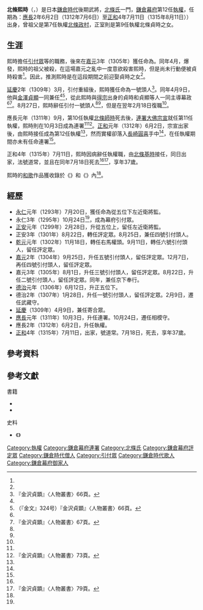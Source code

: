 {{日本武士
|名稱= 北條 熙時
|圖片名稱= HIROTOKI.PNG
|圖片大小= 
|圖片說明= 絵本鎌倉北条九代記
|時代= [[鎌倉時代|鎌倉時代]]後期
|出生日期= [[弘安|弘安]]2年（1279年）<ref name="鎌倉・室町p552">安田元久 編『鎌倉・室町人名事典コンパクト版』新人物往来社、1990年、p.552</ref>
|出生地點= 
|逝世日期= [[正和_(日本)|正和]]4年7月18日（1315年8月18日）<ref name="鎌倉・室町p552"/>
|逝世地點= 
|假名= {{lang|ja|ほうじょう ひろとき}}
|羅馬字=Hōjō Hirotoki
|改名= 貞泰<ref name="鎌倉・室町p552"/>道常
|别名= 
|諡号= 
|神号= 
|戒名= 
|洗禮名= 
|墓所=   
|朝廷官位=   [[從五位|從五位]]下[[近衛府|左近衛將監]]<br>[[從五位|從五位]]上[[馬寮|右馬權頭]]<br>[[正五位|正五位]]下[[武藏國|武藏]]守、[[相模國|相模]]守
|幕府職位=    [[鎌倉幕府|鎌倉幕府]]京下奉行<br>[[評定眾|評定眾]]<br>[[周防國|周防]]、[[長門國|長門]][[守護|守護]]<br>[[引付眾|引付頭人]]<br>{{Link-ja|長門探題|長門探題}}<br>{{Link-ja|寄合眾|寄合衆}}<br>[[連署|連署]]<br>第12任[[執權|執權]]
|主君=  [[久明親王|久明親王]]→[[守邦親王|守邦親王]]
|藩= 
|氏族= [[北條氏|北條氏]]（{{Link-ja|北條氏 (政村流)|北条氏 (政村流)|政村流}}）
|父母= 父：北條為時（{{Link-ja|北條時村 (政村流)|北条時村 (政村流)|北條時村}}之子）
|養父= 
|養母=
|兄弟= 北條時仲<br>北條時助
|姐妹= 
|正室= [[北條貞時|北條貞時]]之女
|側室= 
|嗣子= {{Link-ja|北條茂時|北条茂時}}<br>北條貞熙<br>北條胤時<br>北條時敏<br>北條熙助
|嗣女= 
|養子= 
|養女= 
}}
'''北條熙時'''（{{jpn|j=北条煕時|hg=ほうじょう ひろとき|rm=Hōjō Hirotoki}}，{{bd|1279年||1315年|8月18日|catIdx=Hōjō Hirotoki}}）是日本[[鎌倉時代|鎌倉時代]]後期武將，[[北條氏|北條氏]]一門，[[鎌倉幕府|鎌倉幕府]]第12任[[執權|執權]]，任期為：[[應長|應長]]2年6月2日（1312年7月6日）至[[正和_(日本)|正和]]4年7月11日（1315年8月11日）{{Link-ja|北條氏 (政村流)|北条氏 (政村流)|政村流}}）出身，曾祖父是第7任執權[[北條政村|北條政村]]，正室則是第9任執權北條貞時之女。

== 生涯 ==
熙時擔任[[引付眾|引付眾]]等的職務，後來在[[嘉元|嘉元]]3年（1305年）獲任命為{{Link-ja|長門探題|長門探題}}。同年4月，{{Link-ja|嘉元之亂|嘉元の乱}}爆發，熙時的祖父{{Link-ja|北條時村 (政村流)|北条時村 (政村流)|北條時村}}被殺，在這場嘉元之亂中{{Link-ja|北條宗方|北条宗方}}一度意欲殺害熙時，但是尚未行動便被貞時殺害<ref name="鎌倉・室町p552"/>。因此，推測熙時是在這段期間之前迎娶貞時之女<ref name="鎌倉・室町p552"/>。

[[延慶_(花園天皇)|延慶]]2年（1309年）3月，引付重組後，熙時獲任命為一號頭人<ref>『金沢貞顕』〈人物叢書〉66頁。</ref>。同年4月9日，他與[[北條貞顯|金澤貞顯]]一同兼任{{Link-ja|寄合眾|寄合衆}}<ref name="鎌倉・室町p552"/><ref>（『金文』324号）『金沢貞顕』〈人物叢書〉66頁。</ref>，從此熙時與[[得宗|得宗]]出身的貞時和貞顯等人一同主導幕政<ref name="鎌倉・室町p552"/><ref name="『金沢貞顕』〈人物叢書〉67頁。">『金沢貞顕』〈人物叢書〉67頁。</ref>。8月27日，熙時辭任引付一號頭人<ref name="鎌倉・室町p552"/><ref name="『金沢貞顕』〈人物叢書〉67頁。"/>，但是在翌年2月18日復職<ref name="鎌倉・室町p552"/>。

應長元年（1311年）9月，第10任執權[[北條師時|北條師時]]死去後，[[連署|連署]][[北條宗宣|大佛宗宣]]就任第11任執權，熙時則在10月3日成為連署<ref name="鎌倉・室町p552"/><ref>『金沢貞顕』〈人物叢書〉73頁。</ref>。[[正和_(日本)|正和]]元年（1312年）6月2日，宗宣出家後，由熙時接任成為第12任執權<ref name="鎌倉・室町p552"/>，然而實權卻落入{{Link-ja|內管領|内管領}}[[長崎圓喜|長崎圓喜]]手中<ref name="鎌倉・室町p552"/>，在任執權期間亦未有任命連署<ref name="鎌倉・室町p552"/>。

正和4年（1315年）7月11日，熙時因病辭任執權職，由[[北條基時|北條基時]]接任，同日出家，法號道常，並且在同年7月18日死去<ref name="鎌倉・室町p552"/><ref>『金沢貞顕』〈人物叢書〉79頁。</ref>，享年37歲。

熙時的[[和歌|和歌]]作品獲收錄於《{{Link-ja|玉葉和歌集|玉葉和歌集}}》和《{{Link-ja|新後撰和歌集|新後撰和歌集}}》內<ref name="鎌倉・室町p552"/>。

== 經歷 ==
* [[永仁|永仁]]元年（1293年）7月20日，獲任命為從五位下左近衛將監。
* 永仁3年（1295年）10月24日<ref name="鎌倉・室町p552"/>，成為幕府引付眾。
* [[正安|正安]]元年（1299年）2月28日，升從五位上，留任左近衛將監。
* 正安3年（1301年）8月22日，轉任評定眾。8月25日，兼任四號引付頭人。
* [[乾元_(後二條天皇)|乾元]]元年（1302年）11月18日，轉任右馬權頭。9月11日，轉任六號引付頭人，留任評定眾。
* [[嘉元|嘉元]]2年（1304年）9月25日，升任五號引付頭人，留任評定眾。12月7日，再任四號引付頭人，留任評定眾。
* 嘉元3年（1305年）8月1日，升任三號引付頭人，留任評定眾。8月22日，升任二號引付頭人，留任評定眾。同年，兼任京下奉行。
* [[德治|德治]]元年（1306年）6月12日，升正五位下。
* 德治2年（1307年）1月28日，升任一號引付頭人，留任評定眾。2月9日，遷任武藏守。
* [[延慶_(花園天皇)|延慶]]（1309年）4月9日，兼任寄合眾。
* [[應長|應長]]元年（1311年）10月3日，升任連署。10月24日，遷任相模守。
* 應長2年（1312年）6月2日，升任執權。
* [[正和_(日本)|正和]]4年（1315年）7月11日，出家，號道常。7月18日，死去，享年37歲。

== 參考資料 ==
{{Reflist}}

== 參考文獻 ==
;書籍
* {{cite book |author={{Link-ja|永井晉|永井晋}} |script-title=ja:金沢貞顕 |publisher=[[吉川弘文館|吉川弘文館]] |year=2003 |isbn= 978-4642052283}}
* {{cite book|author={{Link-ja|安田元久|安田元久}} |script-title=ja:鎌倉・室町人名事典コンパクト版 |publisher={{Link-ja|新人物往來社|新人物往来社}} |year=1990 |isbn=978-4404017574}}
;史料
* 《{{Link-ja|鎌倉年代記|鎌倉年代記}}》

{{鎌倉幕府執權}}
{{鎌倉幕府連署}}

{{DEFAULTSORT:Hōjō Hirotoki}}
[[Category:執權|Category:執權]]
[[Category:鎌倉幕府連署|Category:鎌倉幕府連署]]
[[Category:北條氏|Category:北條氏]]
[[Category:鎌倉幕府評定眾|Category:鎌倉幕府評定眾]]
[[Category:鎌倉時代僧人|Category:鎌倉時代僧人]]
[[Category:引付眾|Category:引付眾]]
[[Category:鎌倉時代歌人|Category:鎌倉時代歌人]]
[[Category:鎌倉幕府御家人|Category:鎌倉幕府御家人]]